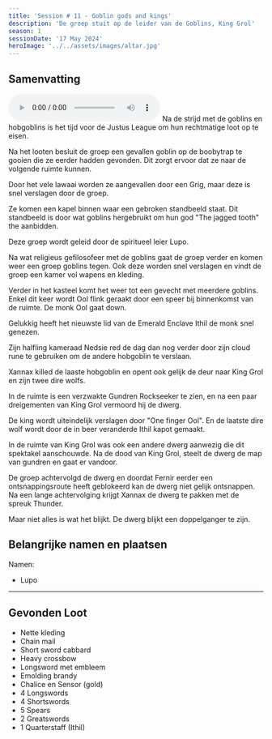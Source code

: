 ```yaml
---
title: 'Session # 11 - Goblin gods and kings'
description: 'De groep stuit op de leider van de Goblins, King Grol'
season: 1
sessionDate: '17 May 2024'
heroImage: '../../assets/images/altar.jpg'
---
```



## Samenvatting

<audio controls>
    <source src={audio} type="audio/mpeg" />
    Your browser does not support the audio element.
</audio>
Na de strijd met de goblins en hobgoblins is het tijd voor de Justus League om hun rechtmatige
loot op te eisen.

Na het looten besluit de groep een gevallen goblin op de boobytrap te gooien die ze eerder hadden gevonden. Dit zorgt ervoor dat ze naar de volgende ruimte kunnen.

Door het vele lawaai worden ze aangevallen door een Grig, maar deze is snel verslagen door de groep.

Ze komen een kapel binnen waar een gebroken standbeeld staat. Dit standbeeld is door wat goblins hergebruikt om hun god "The jagged tooth" the aanbidden.

Deze groep wordt geleid door de spiritueel leier Lupo.

Na wat religieus gefilosofeer met de goblins gaat de groep verder en komen weer een groep goblins tegen. Ook deze worden snel verslagen en vindt de groep een kamer vol wapens en kleding.

Verder in het kasteel komt het weer tot een gevecht met meerdere goblins. Enkel dit keer wordt <CharacterPopper character="ool" client:load>Ool</CharacterPopper> flink geraakt door een speer bij binnenkomst van de ruimte. De monk <CharacterPopper character="ool" client:load>Ool</CharacterPopper> gaat down.

Gelukkig heeft het nieuwste lid van de Emerald Enclave <CharacterPopper character="ithil" client:load>Ithil</CharacterPopper> de monk snel genezen.

Zijn halfling kameraad Nedsie red de dag dan nog verder door zijn cloud rune te gebruiken om de andere hobgoblin te verslaan.

<CharacterPopper character="xannax" client:load>
    Xannax
</CharacterPopper> killed de laaste hobgoblin en opent ook gelijk de deur naar King Grol en
zijn twee dire wolfs.

In de ruimte is een verzwakte Gundren Rockseeker te zien, en na een paar dreigementen van King Grol vermoord hij de dwerg.

De king wordt uiteindelijk verslagen door "One finger Ool". En de laatste dire wolf wordt door de in beer veranderde Ithil kapot gemaakt.

In de ruimte van King Grol was ook een andere dwerg aanwezig die dit spektakel aanschouwde. Na de dood van King Grol, steelt de dwerg de map van gundren en gaat er vandoor.

De groep achtervolgd de dwerg en doordat <CharacterPopper character="fernir" client:load>Fernir</CharacterPopper> eerder een ontsnappingsroute heeft geblokeerd kan de dwerg niet gelijk ontsnappen. Na een lange achtervolging krijgt <CharacterPopper character="xannax" client:load>Xannax</CharacterPopper> de dwerg te pakken met de spreuk Thunder.

Maar niet alles is wat het blijkt. De dwerg blijkt een doppelganger te zijn.

## Belangrijke namen en plaatsen

Namen:

-   Lupo

---

## Gevonden Loot

-   Nette kleding
-   Chain mail
-   Short sword cabbard
-   Heavy crossbow
-   Longsword met embleem
-   Emolding brandy
-   Chalice en Sensor (gold)
-   4 Longswords
-   4 Shortswords
-   5 Spears
-   2 Greatswords
-   1 Quarterstaff (Ithil)
